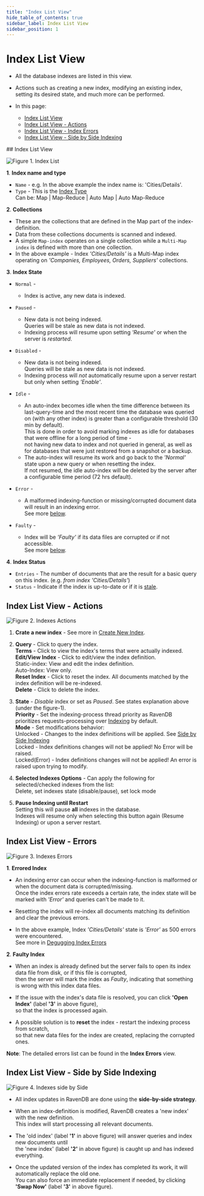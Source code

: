 ```yaml
---
title: "Index List View"
hide_table_of_contents: true
sidebar_label: Index List View
sidebar_position: 1
---
```



# Index List View
<Admonition type="note" title="Note">

* All the database indexes are listed in this view. 

* Actions such as creating a new index, modifying an existing index, setting its desired state, and much more can be performed.  

* In this page:  
  * [Index List View](../../../studio/database/indexes/indexes-list-view.mdx#index-list-view)  
  * [Index List View - Actions](../../../studio/database/indexes/indexes-list-view.mdx#index-list-view---actions)  
  * [Index List View - Index Errors](../../../studio/database/indexes/indexes-list-view.mdx#index-list-view---errors)  
  * [Index List View - Side by Side Indexing](../../../studio/database/indexes/indexes-list-view.mdx#index-list-view---side-by-side-indexing)
</Admonition>
## Index List View

![Figure 1. Index List](./assets/indexes-list-view-1.png)

**1**. **Index name and type**  

   * `Name` - e.g. In the above example the index name is: 'Cities/Details'.  
   * `Type` - This is the [Index Type](../../../studio/database/indexes/indexes-overview.mdx#indexes-types)  
     Can be: Map | Map-Reduce | Auto Map | Auto Map-Reduce  

**2**. **Collections**  

   * These are the collections that are defined in the Map part of the index-definition.  
   * Data from these collections documents is scanned and indexed.  
   * A simple `Map-index` operates on a single collection while a `Multi-Map index` is defined with more than one collection.  
   * In the above example - Index _'Cities/Details'_ is a Multi-Map index operating on _'Companies, Employees, Orders, Suppliers'_ collections.  

**3**. **Index State**  

   * `Normal` - 
      * Index is active, any new data is indexed.  

   * `Paused` - 
      * New data is not being indexed.  
        Queries will be stale as new data is not indexed.  
      * Indexing process will resume upon setting _'Resume'_ or when the server is _restarted_.  

   * `Disabled` - 
      * New data is not being indexed.  
        Queries will be stale as new data is not indexed.  
      * Indexing process will _not_ automatically resume upon a server restart but only when setting _'Enable'_.  

   * `Idle` - 
      * An auto-index becomes idle when the time difference between its last-query-time and
        the most recent time the database was queried on (with any other index) is greater than a configurable threshold (30 min by default).  
        This is done in order to avoid marking indexes as idle for databases that were offline for a long period of time -  
        not having new data to index and not queried in general, as well as for databases that were just restored from a snapshot or a backup.  
      * The auto-index will resume its work and go back to the _'Normal'_ state upon a new query or when resetting the index.  
        If not resumed, the idle auto-index will be deleted by the server after a configurable time period (72 hrs default).  

   * `Error` - 
      * A malformed indexing-function or missing/corrupted document data will result in an indexing error.  
        See more [below](../../../studio/database/indexes/indexes-list-view.mdx#index-list-view---errors).  

   * `Faulty` - 
      * Index will be _'Faulty'_ if its data files are corrupted or if not accessible.  
        See more [below](../../../studio/database/indexes/indexes-list-view.mdx#index-list-view---errors).  

**4**. **Index Status**

   * `Entries` - The number of documents that are the result for a basic query on this index. (e.g. _from index 'Cities/Details'_)  
   * `Status` - Indicate if the index is up-to-date or if it is [stale](../../../indexes/stale-indexes.mdx).  


## Index List View - Actions

![Figure 2. Indexes Actions](./assets/indexes-list-view-2.png)

1. **Crate a new index** - See more in [Create New Index](../../../studio/database/indexes/create-map-index.mdx).  

2. **Query** - Click to query the index.  
   **Terms** - Click to view the index's terms that were actually indexed.  
   **Edit/View Index** - Click to edit/view the index definition.  
   Static-index: View and edit the index definition.  
   Auto-Index: View only.  
   **Reset Index** - Click to reset the index. All documents matched by the index definition will be re-indexed.  
   **Delete** - Click to delete the index.  

3. **State** - _Disable_ index or set as _Paused_. See states explanation above (under the figure-1).  
   **Priority** - Set the indexing-process thread priority as RavenDB prioritizes requests-processing over [Indexing](../../../server/administration/index-administration.mdx#priority) by default.  
   **Mode** - Set modifications behavior:  
   Unlocked - Changes to the index definitions will be applied. See [Side by Side Indexing](../../../studio/database/indexes/indexes-list-view.mdx#index-list-view---side-by-side-indexing)  
   Locked - Index definitions changes will not be applied! No Error will be raised.  
   Locked(Error) - Index definitions changes will not be applied! An error is raised upon trying to modify.  

4. **Selected Indexes Options** - Can apply the following for selected/checked indexes from the list:  
   Delete, set indexes state (disable/pause), set lock mode  

5. **Pause Indexing until Restart**  
   Setting this will pause **all** indexes in the database.  
   Indexes will resume only when selecting this button again (Resume Indexing) or upon a server restart.  


## Index List View - Errors

![Figure 3. Indexes Errors](./assets/indexes-list-view-3.png)

**1**. **Errored Index**

  * An indexing error can occur when the indexing-function is malformed or when the document data is corrupted/missing.  
    Once the index errors rate exceeds a certain rate, the index state will be marked with _'Error'_ and queries can't be made to it.  

  * Resetting the index will re-index all documents matching its definition and clear the previous errors.  

  * In the above example, Index _'Cities/Details'_ state is _'Error'_ as 500 errors were encountered.  
    See more in [Degugging Index Errors](../../../indexes/troubleshooting/debugging-index-errors.mdx)  

**2**. **Faulty Index** 

   * When an index is already defined but the server fails to open its index data file from disk, or if this file is corrupted,  
     then the server will mark the index as _Faulty_, indicating that something is wrong with this index data files.  

   * If the issue with the index's data file is resolved, you can click **'Open Index'** (label **'3'** in above figure),  
     so that the index is processed again.  

   * A possible solution is to **reset** the index - restart the indexing process from scratch,  
     so that new data files for the index are created, replacing the corrupted ones.  

**Note**: The detailed errors list can be found in the **Index Errors** view.  


## Index List View - Side by Side Indexing

![Figure 4. Indexes side by Side](./assets/indexes-list-view-4.png)

* All index updates in RavenDB are done using the **side-by-side strategy**.  

* When an index-definition is modified, RavenDB creates a 'new index' with the new definition.  
  This index will start processing all relevant documents.  

* The 'old index' (label **'1'** in above figure) will answer queries and index new documents until  
  the 'new index' (label **'2'** in above figure) is caught up and has indexed everything.  

* Once the updated version of the index has completed its work, it will automatically replace the old one.  
  You can also force an immediate replacement if needed, by clicking **'Swap Now'** (label **'3'** in above figure).  



